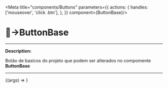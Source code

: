 
<Meta title="components/Buttons" parameters={{
    actions: {
      handles: ['mouseover', 'click .btn'],
    },
  }}  component={ButtonBase}/>

# 🔘→ButtonBase
_________

__Description:__

Botão de basicos do projeto que podem ser alterados no compomente __ButtonBase__
_________

<Canvas>
  <Story
    name="ButtonBase"
    args={{ 
        ...ButtonBase.defaultProps,
        model:'btn_base',
        label:'Entre', 
        size:'small',
        className:'primary-color'
    }}
  >
    {(args) => <ButtonBase  {...args} />}
  </Story>
</Canvas>

<ArgsTable of={ButtonBase} />





